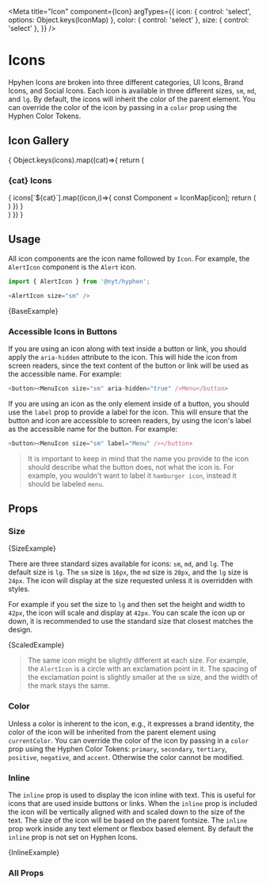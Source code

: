 


<Meta
  title="Icon"
  component={Icon}
  argTypes={{
    icon: { control: 'select', options: Object.keys(IconMap) },
    color: { control: 'select' },
    size: { control: 'select' },
  }}
/>

# Icons

Hpyhen Icons are broken into three different categories, UI Icons, Brand Icons, and Social Icons. Each icon is available in three different sizes, `sm`, `md`, and `lg`. By default, the icons will inherit the color of the parent element. You can override the color of the icon by passing in a `color` prop using the Hyphen Color Tokens.

## Icon Gallery
<section>{
  Object.keys(icons).map((cat)=>{
    return (
      <div key={cat}>
        <h3>{cat} Icons</h3>
        <IconGallery>{
          icons[`${cat}`].map((icon,i)=>{
            const Component = IconMap[icon];
            return (
                <IconItem name={icon} key={i}><Component size="md" /></IconItem>
              )
          })
        }</IconGallery>
      </div>
    )
  })
}</section>

## Usage

All icon components are the icon name followed by `Icon`. For example, the `AlertIcon` component is the `Alert` icon.

```js
import { AlertIcon } from '@nyt/hyphen';

<AlertIcon size="sm" />
```

<Canvas>
  <Story name="Icon">
    {BaseExample}
  </Story>
</Canvas>

### Accessible Icons in Buttons

If you are using an icon along with text inside a button or link, you should apply the `aria-hidden` attribute to the icon. This will hide the icon from screen readers, since the text content of the button or link will be used as the accessible name. For example:

```js
<button><MenuIcon size="sm" aria-hidden="true" />Menu</button>
```

If you are using an icon as the only element inside of a button, you should use the `label` prop to provide a label for the icon. This will ensure that the button and icon are accessible to screen readers, by using the icon's label as the accessible name for the button. For example:

```js
<button><MenuIcon size="sm" label="Menu" /></button>
```

> It is important to keep in mind that the name you provide to the icon should describe what the button does, not what the icon is. For example, you wouldn't want to label it `hamburger icon`, instead it should be labeled `menu`.

## Props

### Size

<Canvas withSource="open">
  <Story name="Icon Sizing">
    {SizeExample}
  </Story>
</Canvas>

There are three standard sizes available for icons: `sm`, `md`, and `lg`. The default size is `lg`. The `sm` size is `16px`, the `md` size is `20px`, and the `lg` size is `24px`. The icon will display at the size requested unless it is overridden with styles.

For example if you set the size to `lg` and then set the height and width to `42px`, the icon will scale and display at `42px`. You can scale the icon up or down, it is recommended to use the standard size that closest matches the design.

<Canvas withSource="open">
  <Story name="Icon Scaling">
    {ScaledExample}
  </Story>
</Canvas>

> The same icon might be slightly different at each size. For example, the `AlertIcon` is a circle with an exclamation point in it. The spacing of the exclamation point is slightly smaller at the `sm` size, and the width of the mark stays the same.

### Color
Unless a color is inherent to the icon, e.g., it expresses a brand identity, the color of the icon will be inherited from the parent element using `currentColor`. You can override the color of the icon by passing in a `color` prop using the Hyphen Color Tokens: `primary`, `secondary`, `tertiary`, `positive`, `negative`, and `accent`. Otherwise the color cannot be modified.

### Inline

The `inline` prop is used to display the icon inline with text. This is useful for icons that are used inside buttons or links. When the `inline` prop is included the icon will be vertically aligned with and scaled down to the size of the text. The size of the icon will be based on the parent fontsize. The `inline` prop work inside any text element or flexbox based element. By default the `inline` prop is not set on Hyphen Icons.

<Canvas>
  <Story name="Inline Icon">
    {InlineExample}
  </Story>
</Canvas>

### All Props

<ArgsTable of={Icon} />
